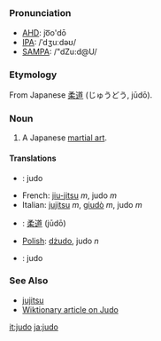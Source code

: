 =={{en}}==
===Pronunciation===
*[[w:AHD|AHD]]: jo͞o'dō
*[[w:IPA|IPA]]: /ˈdʒuːdəʊ/
*[[w:SAMPA|SAMPA]]: /"dZu:d@U/
===Etymology===
From Japanese [[柔道]] (じゅうどう, jūdō).
===Noun===
#A Japanese [[martial art]]. {{stub}}
====Translations====
*{{fi}}: judo
*French: [[jiu-jitsu]] ''m'', judo ''m''
*Italian: [[jujitsu]] ''m'', [[giudò]] ''m'', judo ''m''
*{{ja}}: [[柔道]] (jūdō)
*[[Polish]]: [[dżudo]], judo ''n''
*{{sv}}: judo

===See Also===
*[[jujitsu]]
*[[w:judo|Wiktionary article on Judo]]

[[it:judo]]
[[ja:judo]]